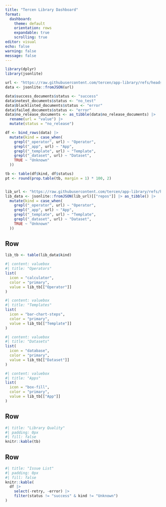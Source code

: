 ```yaml
---
title: "Tercen Library Dashboard"
format: 
  dashboard:
    theme: default
    orientation: rows
    expandable: true
    scrolling: true
editor: visual
echo: false
warning: false
message: false
---
```


```r
library(dplyr)
library(jsonlite)

url <- "https://raw.githubusercontent.com/tercen/app-library/refs/heads/master/tercen/library-report.json"
data <- jsonlite::fromJSON(url)

data$success_documents$status <- "success"
data$notest_documents$status <- "no_test"
data$blacklisted_documents$status <- "error"
data$failed_documents$status <- "error"
data$no_release_documents <- as_tibble(data$no_release_documents) |>
  rename(url = "value") |>
  mutate(status = "no_release")

df <- bind_rows(data) |>
  mutate(kind = case_when(
    grepl("_operator", url) ~ "Operator",
    grepl("_app", url) ~ "App",
    grepl("_template", url) ~ "Template",
    grepl("_dataset", url) ~ "Dataset",
    TRUE ~ "Unknown"
  ))

tb <- table(df$kind, df$status)
pt <- round(prop.table(tb, margin = 1) * 100, 2)


lib_url <- "https://raw.githubusercontent.com/tercen/app-library/refs/heads/master/tercen/library.json"
lib_data <- jsonlite::fromJSON(lib_url)[["repos"]] |> as_tibble() |>
  mutate(kind = case_when(
    grepl("_operator", url) ~ "Operator",
    grepl("_app", url) ~ "App",
    grepl("_template", url) ~ "Template",
    grepl("_dataset", url) ~ "Dataset",
    TRUE ~ "Unknown"
  ))
```


## Row {.flow}

```r
lib_tb <- table(lib_data$kind)
```


```r
#| content: valuebox
#| title: "Operators"
list(
  icon = "calculator",
  color = "primary",
  value = lib_tb[["Operator"]]
)
```

```r
#| content: valuebox
#| title: "Templates"
list(
  icon = "bar-chart-steps",
  color = "primary",
  value = lib_tb[["Template"]]
)
```

```r
#| content: valuebox
#| title: "Datasets"
list(
  icon = "database",
  color = "primary",
  value = lib_tb[["Dataset"]]
)
```

```r
#| content: valuebox
#| title: "Apps"
list(
  icon = "box-fill",
  color = "primary",
  value = lib_tb[["App"]]
)
```


## Row {.flow}

```r
#| title: "Library Quality"
#| padding: 0px
#| fill: false
knitr::kable(tb)
```

## Row {.flow}

```r
#| title: "Issue List"
#| padding: 0px
#| fill: false
knitr::kable(
  df |> 
    select(-retry, -error) |>
    filter(status != "success" & kind != "Unknown")
)
```